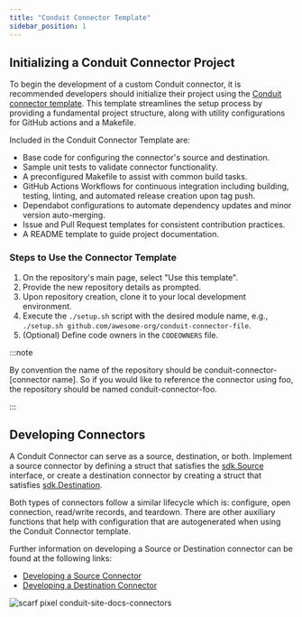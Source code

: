 ```yaml
---
title: "Conduit Connector Template"
sidebar_position: 1
---
```


## Initializing a Conduit Connector Project

To begin the development of a custom Conduit connector, it is recommended developers should initialize their project using the [Conduit connector template](https://github.com/ConduitIO/conduit-connector-template). This template streamlines the setup process by providing a fundamental project structure, along with utility configurations for GitHub actions and a Makefile.

Included in the Conduit Connector Template are:

- Base code for configuring the connector's source and destination.
- Sample unit tests to validate connector functionality.
- A preconfigured Makefile to assist with common build tasks.
- GitHub Actions Workflows for continuous integration including building, testing, linting, and automated release creation upon tag push.
- Dependabot configurations to automate dependency updates and minor version auto-merging.
- Issue and Pull Request templates for consistent contribution practices.
- A README template to guide project documentation.

### Steps to Use the Connector Template

1. On the repository's main page, select "Use this template".
2. Provide the new repository details as prompted.
3. Upon repository creation, clone it to your local development environment.
4. Execute the `./setup.sh` script with the desired module name, e.g., `./setup.sh github.com/awesome-org/conduit-connector-file`.
5. (Optional) Define code owners in the `CODEOWNERS` file.

:::note

By convention the name of the repository should be conduit-connector-[connector name]. So if you would like to reference the connector using foo, the repository should be named conduit-connector-foo.

:::

## Developing Connectors

A Conduit Connector can serve as a source, destination, or both. Implement a source connector by defining a struct that satisfies the [sdk.Source](<https://pkg.go.dev/github.com/conduitio/conduit-connector-sdk#Source>) interface, or create a destination connector by creating a struct that satisfies [sdk.Destination](<https://pkg.go.dev/github.com/conduitio/conduit-connector-sdk#Destination>).

Both types of connectors follow a similar lifecycle which is: configure, open connection, read/write records, and teardown.  There are other auxiliary functions that help with configuration that are autogenerated when using the Conduit Connector template.

Further information on developing a Source or Destination connector can be found at the following links:

- [Developing a Source Connector](/docs/connectors/building-connectors/developing-source-connectors.mdx)
- [Developing a Destination Connector](/docs/connectors/building-connectors/developing-destination-connectors.mdx)

![scarf pixel conduit-site-docs-connectors](https://static.scarf.sh/a.png?x-pxid=2fa824d7-fd94-4cf9-a5c8-ea63c9860213)